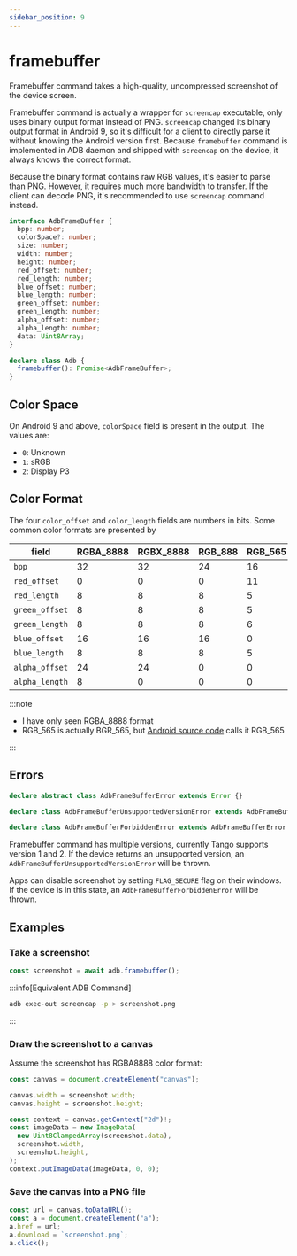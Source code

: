 ```yaml
---
sidebar_position: 9
---
```


# framebuffer

Framebuffer command takes a high-quality, uncompressed screenshot of the device screen.

Framebuffer command is actually a wrapper for `screencap` executable, only uses binary output format instead of PNG. `screencap` changed its binary output format in Android 9, so it's difficult for a client to directly parse it without knowing the Android version first. Because `framebuffer` command is implemented in ADB daemon and shipped with `screencap` on the device, it always knows the correct format.

Because the binary format contains raw RGB values, it's easier to parse than PNG. However, it requires much more bandwidth to transfer. If the client can decode PNG, it's recommended to use `screencap` command instead.

```ts
interface AdbFrameBuffer {
  bpp: number;
  colorSpace?: number;
  size: number;
  width: number;
  height: number;
  red_offset: number;
  red_length: number;
  blue_offset: number;
  blue_length: number;
  green_offset: number;
  green_length: number;
  alpha_offset: number;
  alpha_length: number;
  data: Uint8Array;
}

declare class Adb {
  framebuffer(): Promise<AdbFrameBuffer>;
}
```

## Color Space

On Android 9 and above, `colorSpace` field is present in the output. The values are:

* `0`: Unknown
* `1`: sRGB
* `2`: Display P3

## Color Format

The four `color_offset` and `color_length` fields are numbers in bits. Some common color formats are presented by

| field          | RGBA_8888 | RGBX_8888 | RGB_888 | RGB_565  | BGRA_8888 |
| -------------- | --------- | --------- | ------- | ------- | --------- |
| `bpp`          | 32        | 32        | 24      | 16      | 32        |
| `red_offset`   | 0         | 0         | 0       | 11      | 16        |
| `red_length`   | 8         | 8         | 8       | 5       | 8         |
| `green_offset` | 8         | 8         | 8       | 5       | 8         |
| `green_length` | 8         | 8         | 8       | 6       | 8         |
| `blue_offset`  | 16        | 16        | 16      | 0       | 0         |
| `blue_length`  | 8         | 8         | 8       | 5       | 8         |
| `alpha_offset` | 24        | 24        | 0       | 0       | 24        |
| `alpha_length` | 8         | 0         | 0       | 0       | 8         |

:::note

* I have only seen RGBA_8888 format
* RGB_565 is actually BGR_565, but [Android source code](https://android.googlesource.com/platform/packages/modules/adb/+/bafac63cab3d32f7bf0e4cb0d8ff00e7e59a4e22/daemon/framebuffer_service.cpp#139) calls it RGB_565

:::

## Errors

```ts
declare abstract class AdbFrameBufferError extends Error {}

declare class AdbFrameBufferUnsupportedVersionError extends AdbFrameBufferError {}

declare class AdbFrameBufferForbiddenError extends AdbFrameBufferError {}
```

Framebuffer command has multiple versions, currently Tango supports version 1 and 2. If the device returns an unsupported version, an `AdbFrameBufferUnsupportedVersionError` will be thrown.

Apps can disable screenshot by setting `FLAG_SECURE` flag on their windows. If the device is in this state, an `AdbFrameBufferForbiddenError` will be thrown.

## Examples

### Take a screenshot

```ts transpile
const screenshot = await adb.framebuffer();
```

:::info[Equivalent ADB Command]

```sh
adb exec-out screencap -p > screenshot.png
```

:::

### Draw the screenshot to a canvas

Assume the screenshot has RGBA8888 color format:

```ts transpile
const canvas = document.createElement("canvas");

canvas.width = screenshot.width;
canvas.height = screenshot.height;

const context = canvas.getContext("2d")!;
const imageData = new ImageData(
  new Uint8ClampedArray(screenshot.data),
  screenshot.width,
  screenshot.height,
);
context.putImageData(imageData, 0, 0);
```

### Save the canvas into a PNG file

```ts transpile
const url = canvas.toDataURL();
const a = document.createElement("a");
a.href = url;
a.download = `screenshot.png`;
a.click();
```
